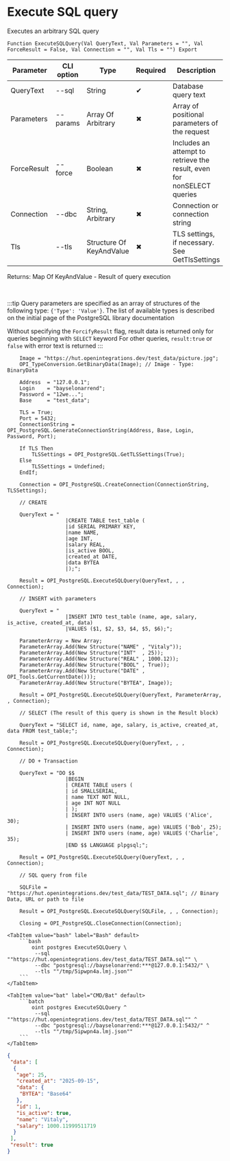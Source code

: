﻿---
sidebar_position: 4
description: Execute SQL query and other functions to work with PostgreSQL in the Open Integration Package, a free open-source integration library for 1C:Enterprise 8, OneScript and CLI
keywords: [1C, 1С, 1С:Enterprise, 1С:Enterprise 8.3, API, Integration, Services, Exchange, OneScript, CLI, PostgreSQL]
---


# Execute SQL query
 Executes an arbitrary SQL query



`Function ExecuteSQLQuery(Val QueryText, Val Parameters = "", Val ForceResult = False, Val Connection = "", Val Tls = "") Export`

  | Parameter | CLI option | Type | Required | Description |
  |-|-|-|-|-|
  | QueryText | --sql | String | &#x2714; | Database query text |
  | Parameters | --params | Array Of Arbitrary | &#x2716; | Array of positional parameters of the request |
  | ForceResult | --force | Boolean | &#x2716; | Includes an attempt to retrieve the result, even for nonSELECT queries |
  | Connection | --dbc | String, Arbitrary | &#x2716; | Connection or connection string |
  | Tls | --tls | Structure Of KeyAndValue | &#x2716; | TLS settings, if necessary. See GetTlsSettings |

  
  Returns:  Map Of KeyAndValue - Result of query execution

<br/>

:::tip
Query parameters are specified as an array of structures of the following type: `{'Type': 'Value'}`. The list of available types is described on the initial page of the PostgreSQL library documentation

Without specifying the `ForcifyResult` flag, result data is returned only for queries beginning with `SELECT` keyword For other queries, `result:true` or `false` with error text is returned
:::
<br/>


```bsl title="1C:Enterprise/OneScript code example"
    Image = "https://hut.openintegrations.dev/test_data/picture.jpg";
    OPI_TypeConversion.GetBinaryData(Image); // Image - Type: BinaryData

    Address  = "127.0.0.1";
    Login    = "bayselonarrend";
    Password = "12we...";
    Base     = "test_data";

    TLS = True;
    Port = 5432;
    ConnectionString = OPI_PostgreSQL.GenerateConnectionString(Address, Base, Login, Password, Port);

    If TLS Then
        TLSSettings = OPI_PostgreSQL.GetTLSSettings(True);
    Else
        TLSSettings = Undefined;
    EndIf;

    Connection = OPI_PostgreSQL.CreateConnection(ConnectionString, TLSSettings);

    // CREATE

    QueryText = "
                   |CREATE TABLE test_table (
                   |id SERIAL PRIMARY KEY,
                   |name NAME,
                   |age INT,
                   |salary REAL,
                   |is_active BOOL,
                   |created_at DATE,
                   |data BYTEA
                   |);";

    Result = OPI_PostgreSQL.ExecuteSQLQuery(QueryText, , , Connection);

    // INSERT with parameters

    QueryText = "
                   |INSERT INTO test_table (name, age, salary, is_active, created_at, data)
                   |VALUES ($1, $2, $3, $4, $5, $6);";

    ParameterArray = New Array;
    ParameterArray.Add(New Structure("NAME" , "Vitaly"));
    ParameterArray.Add(New Structure("INT"  , 25));
    ParameterArray.Add(New Structure("REAL" , 1000.12));
    ParameterArray.Add(New Structure("BOOL" , True));
    ParameterArray.Add(New Structure("DATE" , OPI_Tools.GetCurrentDate()));
    ParameterArray.Add(New Structure("BYTEA", Image));

    Result = OPI_PostgreSQL.ExecuteSQLQuery(QueryText, ParameterArray, , Connection);

    // SELECT (The result of this query is shown in the Result block)

    QueryText = "SELECT id, name, age, salary, is_active, created_at, data FROM test_table;";

    Result = OPI_PostgreSQL.ExecuteSQLQuery(QueryText, , , Connection);

    // DO + Transaction

    QueryText = "DO $$
                   |BEGIN
                   | CREATE TABLE users (
                   | id SMALLSERIAL,
                   | name TEXT NOT NULL,
                   | age INT NOT NULL
                   | );
                   | INSERT INTO users (name, age) VALUES ('Alice', 30);
                   | INSERT INTO users (name, age) VALUES ('Bob', 25);
                   | INSERT INTO users (name, age) VALUES ('Charlie', 35);
                   |END $$ LANGUAGE plpgsql;";

    Result = OPI_PostgreSQL.ExecuteSQLQuery(QueryText, , , Connection);

    // SQL query from file

    SQLFile = "https://hut.openintegrations.dev/test_data/TEST_DATA.sql"; // Binary Data, URL or path to file

    Result = OPI_PostgreSQL.ExecuteSQLQuery(SQLFile, , , Connection);

    Closing = OPI_PostgreSQL.CloseConnection(Connection);
```
 

 <Tabs>
  
    <TabItem value="bash" label="Bash" default>
        ```bash
            oint postgres ExecuteSQLQuery \
             --sql ""https://hut.openintegrations.dev/test_data/TEST_DATA.sql"" \
             --dbc "postgresql://bayselonarrend:***@127.0.0.1:5432/" \
             --tls ""/tmp/5ipwpn4a.lmj.json""
        ```
    </TabItem>
  
    <TabItem value="bat" label="CMD/Bat" default>
        ```batch
            oint postgres ExecuteSQLQuery ^
             --sql ""https://hut.openintegrations.dev/test_data/TEST_DATA.sql"" ^
             --dbc "postgresql://bayselonarrend:***@127.0.0.1:5432/" ^
             --tls ""/tmp/5ipwpn4a.lmj.json""
        ```
    </TabItem>
</Tabs>


```json title="Result"
{
 "data": [
  {
   "age": 25,
   "created_at": "2025-09-15",
   "data": {
    "BYTEA": "Base64"
   },
   "id": 1,
   "is_active": true,
   "name": "Vitaly",
   "salary": 1000.11999511719
  }
 ],
 "result": true
}
```

